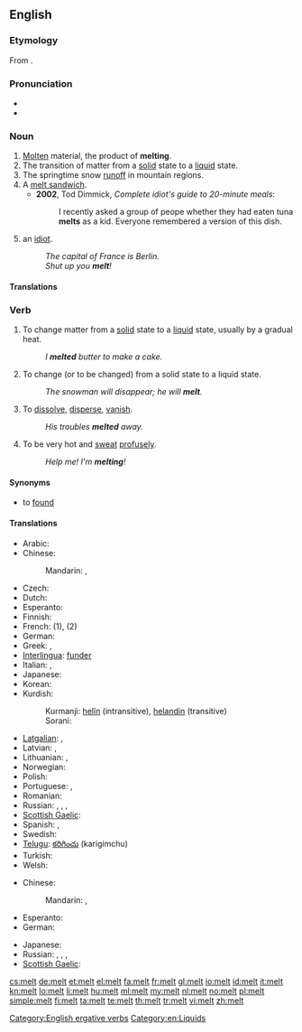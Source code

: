 {{also|mélt}}
==English==

===Etymology===
From {{etyl|ang}} {{term|meltan|lang=ang}}.

===Pronunciation===
* {{audio|en-us-melt.ogg|Audio (US)}}
* {{rhymes|ɛlt}}

===Noun===
{{en-noun|s|-}}

# [[molten|Molten]] material, the product of '''melting'''.
# The transition of matter from a [[solid]] state to a [[liquid]] state.
# The springtime snow [[runoff]] in mountain regions.
# A [[melt sandwich]].
#* '''2002''', Tod Dimmick, ''Complete idiot's guide to 20-minute meals‎'':
#*: I recently asked a group of peope whether they had eaten tuna '''melts''' as a kid. Everyone remembered a version of this dish.
#{{UK|slang}} an [[idiot]].
#: ''The capital of France is Berlin.''
#: ''Shut up you '''melt'''!''

====Translations====

===Verb===
{{en-verb|melts|melting|'''[[melted]]''' or rarely '''[[molt]]'''|'''[[melted]]''' or '''[[molten]]'''}}

# {{transitive}} To change matter from a [[solid]] state to a [[liquid]] state, usually by a gradual heat.
#: ''I '''melted''' butter to make a cake.''
# {{intransitive|ergative}} To change (or to be changed) from a solid state to a liquid state.
#: ''The snowman will disappear; he will '''melt'''.''
# {{intransitive|figuratively|colloquial}} To [[dissolve]], [[disperse]], [[vanish]].
#: ''His troubles '''melted''' away.''
# {{intransitive|colloquial}} To be very hot and [[sweat]] [[profuse]]ly.
#: ''Help me! I'm '''melting'''!''

====Synonyms====
* {{sense|change from solid to liquid}} to [[found#Etymology 3|found]]

====Translations====
{{trans-top|to change from a solid to a liquid}}
* Arabic: {{t|ar|انصهر|tr=inSáhara|sc=Arab}}
* Chinese:
*: Mandarin: {{qualifier|snow, ice}} {{t|zh|融化|tr=rónghuà|sc=Hani}}, {{qualifier|metal}} {{t|zh|熔化|tr=rónghuà|sc=Hani}}
* Czech: {{t-|cs|tavit}}
* Dutch: {{t+|nl|smelten}}
* Esperanto: {{t+|eo|fandi|xs=Esperanto}}
* Finnish: {{t+|fi|sulaa}}
* French: {{t+|fr|fondre}} (1), {{t|fr|se dissoudre}} (2)
* German: {{t+|de|schmelzen}}
* Greek: {{t+|el|τήκω}}, {{t|el|λίωνω}}
* [[Interlingua]]: [[funder]]
* Italian: {{t+|it|sciogliere}}, {{t+|it|fondere}}
* Japanese: {{t|ja|溶ける|tr=とける, tokeru|sc=Jpan}}
* Korean: {{t|ko|녹다|tr=nokda|sc=Kore}}
* Kurdish:
*: Kurmanji: [[helîn]] (intransitive), [[helandin]] (transitive)
*: Sorani: {{t|ku|توانه‌وه‌|tr=twAnawa|sc=ku-Arab}}
{{trans-mid}}
* [[Latgalian]]: {{qualifier|snow, ice, butter}} {{tø|ltg|laistīs}}, {{qualifier|metal}} {{tø|ltg|laydinuot}}
* Latvian: {{t|lv|kust}}, {{t|lv|kausēt}}
* Lithuanian: {{t|lt|tirpti}}, {{t|lt|leistis}}
* Norwegian: {{t+|no|smelte}}
* Polish: {{t-|pl|topić}}
* Portuguese: {{t+|pt|derreter}}, {{t+|pt|fundir}}
* Romanian: {{t+|ro|topi}}
* Russian: {{qualifier|snow, ice, butter, hope}} {{t|ru|таять|tr=tájat’}} {{impf}}, {{t|ru|растаять|tr=rastájat’|sc=Cyrl}} {{pf.}}, {{qualifier|metal, plastic}} {{t|ru|плавиться|tr=plávit’sja}} {{impf}}, {{t|ru|расплавиться|tr=rasplávit’sja|sc=Cyrl}} {{pf.}}
* [[Scottish Gaelic]]: {{t-|gd|leagh|xs=Scottish Gaelic}}
* Spanish: {{t-|es|derretir}}, {{t|es|derretirse}}
* Swedish: {{t+|sv|smälta}}
* [[Telugu]]: [[కరిగించు]] (karigimchu)
* Turkish: {{t|tr|erimek}}
* Welsh: {{t|cy|toddi}}
{{trans-bottom}}

{{trans-top|to change or be changed from a solid to a liquid}}
* Chinese:
*: Mandarin: {{t|zh|使融化|tr=shǐ rónghuà|sc=Hani}}, {{t|zh|使熔化|tr=shǐ rónghuà|sc=Hani}}
* Esperanto: {{t-|eo|fandiĝi|xs=Esperanto}}
* German: {{t|de|zum Schmelzen bringen}}
{{trans-mid}}
* Japanese: {{t|ja|溶かす|tr=とかす, tokasu|sc=Jpan}}
* Russian: {{t|ru|растапливать|tr=rastáplivat'|sc=Cyrl}} {{impf}}, {{t|ru|растопить|tr=rastopít'|sc=Cyrl}} {{pf.}}, {{t|ru|расплавлять|tr=rasplavlját'|sc=Cyrl}} {{impf}}, {{t|ru|расплавить|tr=rasplávit’|sc=Cyrl}} {{pf.}}
* [[Scottish Gaelic]]: {{t-|gd|leagh|xs=Scottish Gaelic}}
{{trans-bottom}}

[[Category:English ergative verbs]]
[[Category:en:Liquids]]

[[cs:melt]]
[[de:melt]]
[[et:melt]]
[[el:melt]]
[[fa:melt]]
[[fr:melt]]
[[gl:melt]]
[[io:melt]]
[[id:melt]]
[[it:melt]]
[[kn:melt]]
[[lo:melt]]
[[li:melt]]
[[hu:melt]]
[[ml:melt]]
[[my:melt]]
[[nl:melt]]
[[no:melt]]
[[pl:melt]]
[[simple:melt]]
[[fi:melt]]
[[ta:melt]]
[[te:melt]]
[[th:melt]]
[[tr:melt]]
[[vi:melt]]
[[zh:melt]]
